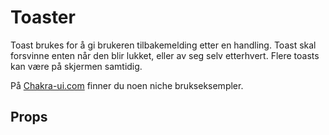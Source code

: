
<Meta of={ToastStories} />

<DocsContainer>

# Toaster

Toast brukes for å gi brukeren tilbakemelding etter en handling. Toast skal forsvinne enten når den blir lukket,
eller av seg selv etterhvert. Flere toasts kan være på skjermen samtidig.

På [Chakra-ui.com](https://chakra-ui.com/docs/components/toast) finner du noen niche brukseksempler.


## Props

<Canvas of={ToastStories.Preview} />
<Controls of={ToastStories.Preview} />
</DocsContainer>

